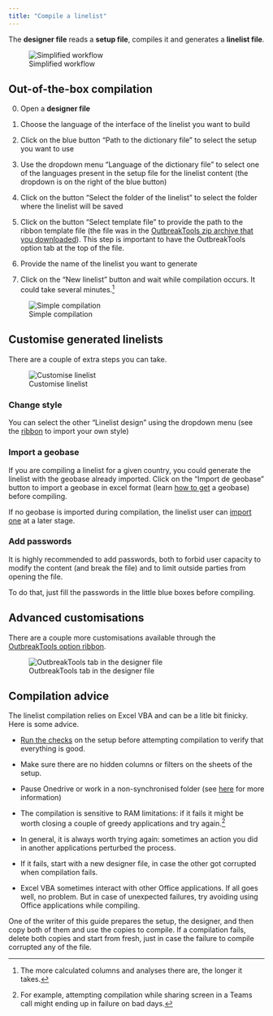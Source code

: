 ```yaml
---
title: "Compile a linelist"
---
```


The **designer file** reads a **setup file**, compiles it and generates a **linelist file**.

![Simplified workflow](../images/im-001-outbreak-tools-solutions.png){#fig-setup-ribbon fig-align="center"}


## Out-of-the-box compilation

0. Open a **designer file**

1. Choose the language of the interface of the linelist you want to build

2. Click on the blue button "Path to the dictionary file" to select the setup you want to use

3. Use the dropdown menu "Language of the dictionary file" to select one of the languages present in the setup file for the linelist content (the dropdown is on the right of the blue button)

4. Click on the button "Select the folder of the linelist" to select the folder where the linelist will be saved

5. Click on the button "Select template file" to provide the path to the ribbon template file (the file was in the [OutbreakTools zip archive that you downloaded](../getting_started/download.qmd#sec-obt-files)). This step is important to have the OutbreakTools option tab at the top of the file.

6. Provide the name of the linelist you want to generate

7. Click on the "New linelist" button and wait while compilation occurs. It could take several minutes.^[The more calculated columns and analyses there are, the longer it takes.]


![Simple compilation](../getting_started/images/img-004-designer-compile.png){#fig-setup-ribbon fig-align="center"}

## Customise generated linelists

There are a couple of extra steps you can take.


![Customise linelist](../getting_started/images/img-005-designer-compile-para.png){#fig-setup-ribbon fig-align="center"}

### Change style
You can select the other "Linelist design" using the dropdown menu (see the [ribbon](../reference/ribbons.qmd#sec-setup-styles) to import your own style)


### Import a geobase

If you are compiling a linelist for a given country, you could generate the linelist with the geobase already imported. Click on the "Import de geobase" button to import a geobase in excel format (learn [how to get](../how_to/import_geobase#sec-geobase-download) a geobase) before compiling.

::: {.callout-note}
If no geobase is imported during compilation, the linelist user can [import one](../how_to/import_geobase#sec-geobase-import) at a later stage.
:::



### Add passwords

It is highly recommended to add passwords, both to forbid user capacity to modify the content (and break the file) and to limit outside parties from opening the file. 

To do that, just fill the passwords in the little blue boxes before compiling.


## Advanced customisations

There are a couple more customisations available through the [OutbreakTools option ribbon](../reference/ribbons.qmd#sec-designer-ribbon).

![OutbreakTools tab in the designer file](../images/img-003-ribbon-designer.png){fig-align="center"}

## Compilation advice

The linelist compilation relies on Excel VBA and can be a litle bit finicky. Here is some advice.

- [Run the checks](../reference/ribbons.qmd#sec-check-setup) on the setup before attempting compilation to verify that everything is good.

- Make sure there are no hidden columns or filters on the sheets of the setup.

- Pause Onedrive or work in a non-synchronised folder (see [here](../getting_started/create_dic.qmd#sec-get-tools-ready) for more information)

- The compilation is sensitive to RAM limitations: if it fails it might be worth closing a couple of greedy applications and try again.^[For example, attempting compilation while sharing screen in a Teams call might ending up in failure on bad days.] 

- In general, it is always worth trying again: sometimes an action you did in another applications perturbed the process.

- If it fails, start with a new designer file, in case the other got corrupted when compilation fails.

- Excel VBA sometimes interact with other Office applications. If all goes well, no problem. But in case of unexpected failures, try avoiding using Office applications while compiling.


::: {.callout-tip}
One of the writer of this guide prepares the setup, the designer, and then copy both of them and use the copies to compile. If a compilation fails, delete both copies and start from fresh, just in case the failure to compile corrupted any of the file.
:::